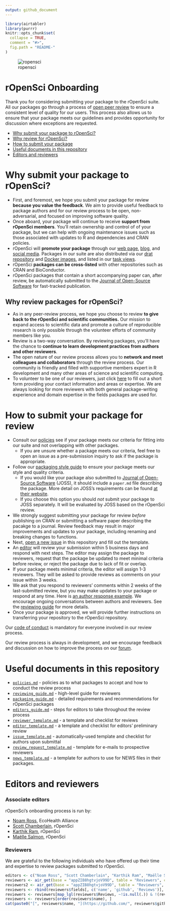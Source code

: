 ```yaml
---
output: github_document
---
```



```r
library(airtabler)
library(purrr)
knitr::opts_chunk$set(
  collapse = TRUE,
  comment = "#>",
  fig.path = "README-"
)
```

![ropensci](icon_lettering_color.png)

# rOpenSci Onboarding



<!-- README.md is generated from README.Rmd. Please edit that file -->

Thank you for considering submitting your package to the rOpenSci suite. All
our packages go through a process of [open peer review](https://ropensci.org/blog/2017/09/01/nf-softwarereview/) to ensure a consistent level of quality
for our users. This process also allows us to ensure that your package meets
our guidelines and provides opportunity for discussion where exceptions are
requested.

* [Why submit your package to rOpenSci?](#why-submit)
* [Why review for rOpenSci?](#why-review)
* [How to submit your package](#how-submit)
* [Useful documents in this repository](#files)
* [Editors and reviewers](#editors)

# <a href="#why-submit" name="why-submit"></a>Why submit your package to rOpenSci?

-   First, and foremost, we hope you submit your package for review **because you
    value the feedback**.  We aim to provide useful feedback to package authors
    and for our review process to be open, non-adversarial, and focused on
    improving software quality.
-   Once aboard, your package will continue to receive **support from rOpenSci
    members**.  You'll retain ownership  and control of of your package, but we
    can help with ongoing maintenance issues such as those associated with
    updates to R and dependencies and CRAN policies.
-   rOpenSci will **promote your package** through our [web
    page](https://ropensci.org/packages/), [blog](https://ropensci.org/blog/),
    and [social media](https://twitter.com/ropensci).  Packages in our suite
    are also distributed via our [drat repository](http://packages.ropensci.org/)
    and [Docker images](https://hub.docker.com/r/rocker/ropensci/), and listed
    in our [task views](https://github.com/search?utf8=%E2%9C%93&q=user%3Aropensci+%22task+view%22&type=Repositories&ref=searchresults).
-   rOpenSci **packages can be cross-listed** with other repositories such as CRAN
    and BioConductor.
-   rOpenSci packages that contain a short accompanying paper can, after review,
    be automatically submitted to the
    [Journal of Open-Source Software](http://joss.theoj.org/) for fast-tracked
    publication.

## <a href="#why-review" name="why-review"></a>Why review packages for rOpenSci?

-   As in any peer-review process, we hope you choose to review **to give back
    to the rOpenSci and scientific communities.**  Our mission to expand
    access to scientific data and promote a culture of reproducible research
    is only possible through the volunteer efforts of community members like you.
-   Review is a two-way conversation. By reviewing packages, you'll have the
    chance to **continue to learn development practices from authors and
    other reviewers**.
-   The open nature of our review process allows you to **network and meet
    colleagues and collaborators** through the review process.  Our community
    is friendly and filled with supportive members expert in R development and
    many other areas of science and scientific computing.
-   To volunteer to be one of our reviewers, just click [here](https://ropensci.org/onboarding/) to fill out a short form providing your contact
information and areas or expertise. We
    are always looking for more reviewers with both general package-writing experience
    and domain expertise in the fields packages are used for.

# <a href="#how-submit" name="how-submit"></a>How to submit your package for review

-   Consult our [policies](policies.md) see if your package meets our
    criteria for fitting into our suite and not overlapping with other packages.
    -    If you are unsure whether a package meets our criteria, feel free to open
         an issue as a pre-submission inquiry to ask if the package is appropriate.
-   Follow our [packaging style guide](packaging_guide.md) to ensure your package
  meets our style and quality criteria.
    -   If you would like your package also submitted to
        [Journal of Open-Source Software](http://joss.theoj.org/) (JOSS), it should include a `paper.md`
        file describing the package. More detail on JOSS's requirements can be found [at their website](http://joss.theoj.org/about#author_guidelines).
    -   If you choose this option you should *not* submit your package
        to JOSS separately. It will be evaluated by JOSS based on the rOpenSci review.
-   We strongly suggest submitting your package for review _before_ publishing
    on CRAN or submitting a software paper describing the pacakge to a journal.
    Review feedback may result in major improvements and updates to your package,
    including renaming and breaking changes to functions.
-   Next, [open a new issue](https://github.com/ropensci/onboarding/issues/new) in
this repository and fill out the template.
-   An [editor](#editors) will review your submission within 5 business
    days and respond with next steps. The editor may assign the package to
    reviewers, request that the package be updated to meet minimal criteria
    before review, or reject the package due to lack of fit or overlap.
-   If your package meets minimal criteria, the editor will assign  1-3 reviewers.
    They will be asked to provide reviews as comments on your issue within 3 weeks.
-   We ask that you respond to reviewers' comments within 2 weeks of the
    last-submitted review, but you may make updates to your package or respond
    at any time. Here is [an author response example](https://github.com/ropensci/onboarding/issues/160#issuecomment-355043656).  We encourage ongoing conversations between authors and
    reviewers. See the [reviewing guide](reviewing_guide.md) for more details.
-   Once your package is approved, we will provide further instructions on
    transferring your repository to the rOpenSci repository.

Our [code of conduct](policies.md/#code-of-conduct) is mandatory for everyone
involved in our review process.

Our review process is always in development, and we encourage feedback and discussion
on how to improve the process on our [forum](https://discuss.ropensci.org/).

# <a href="#files" name="files"></a> Useful documents in this repository

- [`policies.md`](policies.md) - policies as to what packages to accept and how to conduct the review process
- [`reviewing_guide.md`](reviewing_guide.md) - high-level guide for reviewers
- [`packaging_guide.md`](packaging_guide.md) - detailed requirements and recommendations for rOpenSci packages
- [`editors_guide.md`](editors_guide.md) - steps for editors to take throughout the review process
- [`reviewer_template.md`](reviewer_template.md) - a template and checklist for reviews
- [`editor_template.md`](editor_template.md) - a template and checklist for editors' preliminary review
- [`issue_template.md`](issue_template.md) - automatically-used template and checklist for authors upon submittal
- [`review_request_template.md`](review_request_template.md) - template for e-mails to prospective reviewers
- [`news_template.md`](news_template.md) - a template for authors to use for NEWS files in their packages.

# <a href="#editors" name="editors"></a> Editors and reviewers

### Associate editors

rOpenSci's onboarding process is run by:

* [Noam Ross](https://github.com/noamross), EcoHealth Alliance
* [Scott Chamberlain](https://github.com/sckott), rOpenSci
* [Karthik Ram](https://github.com/karthik), rOpenSci
* [Maëlle Salmon](https://github.com/maelle), rOpenSci

### Reviewers

We are grateful to the following individuals who have offered up their time and expertise to review packages submitted to rOpenSci.

```r
editors <- c("Noam Ross", "Scott Chamberlain", "Karthik Ram", "Maëlle Salmon")
reviewers <- air_get(base = "appZIB8hgtvjoV99D", table = "Reviewers", combined_result = FALSE)
reviewers2 <- air_get(base = "appZIB8hgtvjoV99D", table = "Reviewers", combined_result = FALSE, offset=get_offset(reviewers))
reviewers <- rbind(reviewers$fields[, c('name', 'github', 'Reviews')], reviewers2$fields[, c('name', 'github', 'Reviews')])
reviewers <- reviewers[map_lgl(reviewers$Reviews, ~!is.null(.)) & !(reviewers$name %in% c(editors, "???")), ]
reviewers <- reviewers[order(reviewers$name), ]
cat(paste0("[", reviewers$name, "](https://github.com/", reviewers$github, ")", collapse = " \U00B7 "))
```

